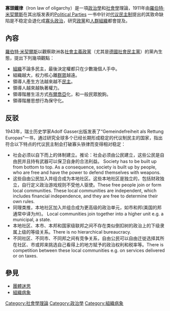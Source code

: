 {{Expand English|Iron law of oligarchy}}

'''寡頭鐵律'''（Iron law of oligarchy）是一項[[政治學|政治學]]和[[社會學|社會學]]理論，1911年由[[羅伯特·米契爾斯|羅伯特·米契爾斯]]在其出版发表的[https://en.wikipedia.org/wiki/Political_Parties_(book) Political Parties] {{Wayback|url=https://en.wikipedia.org/wiki/Political_Parties_(book) |date=20210213091045 }}一书中针对[[代议民主制|代议民主制]]提出的其致命缺陷是不稳定会退化成[[寡头政治|寡头政治]]，研究[[政黨|政黨]]和[[人群組織|人群組織]]都會提及。

== 內容 ==
[[羅伯特·米契爾斯|羅伯特·米契爾斯]]以觀察歐洲各[[社會主義|社會主義]][[政黨|政黨]]（尤其是[[德國社會民主黨|德國社會民主黨]]）的黨內生態，提出下列幾項觀點：
* [[组织_(社会学)|組織]]不論多民主，最後決定權都只在少數幾個人手中。
* 組織越大，权力核心離[[大众|群眾]]越遠。
* 領導人產生方法越來越不[[民主|民主]]。
* 領導人越來越執著權力。
* 領導階層生活方式[[布爾喬亞|布爾喬亞]]化，和一般民眾脫鉤。
* 領導階層思想行為保守化。

== 反驳 ==
1943年，瑞士历史学家Adolf Gasser出版发表了“Gemeindefreiheit als Rettung Europas”一书，通过研究全球多个已经长期形成稳定的代议制民主的国家，指出符合以下特点的代议民主制会打破寡头铁律而变得相对稳定：
* 社会必须以自下而上的体制建立。推论：社会必须由公民建立，这些公民是自由民并且持有武器可以保卫自身的合法利益。 Society has to be built up from bottom to top. As a consequence, society is built up by people, who are free and have the power to defend themselves with weapons.
* 这些自由公民加入并组合成为本地社区。这些本地社区是独立的，包括财政独立，自行定义政治游戏规则不受他人驱使。These free people join or form local communities. These local communities are independent, which includes financial independence, and they are free to determine their own rules.
* 同理类推，本地社区加入并组合成为更高级的政治单元，如市和邦(美国的邦通常中译为州)。 Local communities join together into a higher unit e.g. a municipal, a state.
* 本地社区、本市、本邦和国家级联邦之间不存在类似倒扣树的政治上的下级隶属上级的等级关系。There is no hierarchical bureaucracy.
* 不同社区、不同市、不同邦之间有竞争关系，自由公民可以自由迁徙选择其所在社区、市或邦来挑选自己看得上的地方赋予的政治权利和税率等。There is competition between these local communities e.g. on services delivered or on taxes.

== 參見 ==
* [[團體迷思|團體迷思]]
* [[組織病象|組織病象]]

[[Category:社會學理論|Category:社會學理論]]
[[Category:政治學|Category:政治學]]
[[Category:組織病象|Category:組織病象]]